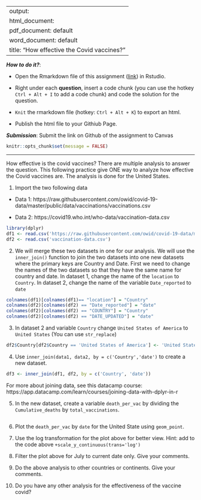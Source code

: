 
---
output: 
  html_document:
  pdf_document: default
  word_document: default
title: "How effective the Covid vaccines?"
---

***How to do it?***: 

- Open the Rmarkdown file of this assignment ([link](assignment9_extra_credits.Rmd)) in Rstudio. 

- Right under each **question**, insert  a code chunk (you can use the hotkey `Ctrl + Alt + I` to add a code chunk) and code the solution for the question. 

- `Knit` the rmarkdown file (hotkey: `Ctrl + Alt + K`) to export an html.  

-  Publish the html file to your Githiub Page. 

***Submission***: Submit the link on Github of the assignment to Canvas

```r
knitr::opts_chunk$set(message = FALSE)
```


-------

How effective is the covid vaccines? There are multiple analysis to answer the question. This following practice give ONE way to analyze how effective the Covid vaccines are. The analysis is done for the United States. 

1. Import the two following data

  - Data 1: https://raw.githubusercontent.com/owid/covid-19-data/master/public/data/vaccinations/vaccinations.csv

  - Data 2: https://covid19.who.int/who-data/vaccination-data.csv
```r
library(dplyr)
df1 <- read.csv('https://raw.githubusercontent.com/owid/covid-19-data/master/public/data/vaccinations/vaccinations.csv')
df2 <- read.csv('vaccination-data.csv')
```


2. We will merge these two datasets in one for our analysis.  We will use the `inner_join()` function to join the two datasets into one new datasets where the primary keys are Country and Date.  First we need to change the names of the two datasets so that they have the same name for country and date.  In dataset 1, change the name of the `location` to `Country`. In dataset 2, change the name of the variable `Date_reported` to `date`
```r
colnames(df1)[colnames(df1)== "location"] = "Country"
colnames(df2)[colnames(df2) == "Date_reported"] = "date"
colnames(df2)[colnames(df2) == "COUNTRY"] = "Country"
colnames(df2)[colnames(df2) == "DATE_UPDATED"] = "date"

```

3. In dataset 2 and variable `Country` change `United States of America` to `United States` (You can use `str_replace`)
```r
df2$Country[df2$Country == 'United States of America'] <- 'United States'
```

4. Use `inner_join(data1, data2, by = c('Country','date')` to create a new dataset. 
```r
df3 <- inner_join(df1, df2, by = c('Country', 'date'))
```

For more about joining data, see this datacamp course:  https://app.datacamp.com/learn/courses/joining-data-with-dplyr-in-r

5. In the new dataset, create a variable `death_per_vac` by dividing the `Cumulative_deaths` by `total_vaccinations`. 
```r


```

6. Plot the `death_per_vac` by `date` for the United State using `geom_point`. 

7. Use the log transformation for the plot above for better view.  Hint: add to the code above `+scale_y_continuous(trans='log')`

8. Filter the plot above for July to current date only. Give your comments.

9. Do the above analysis to other countries or continents. Give your comments.

10. Do you have any other analysis for the effectiveness of the vaccine covid?
